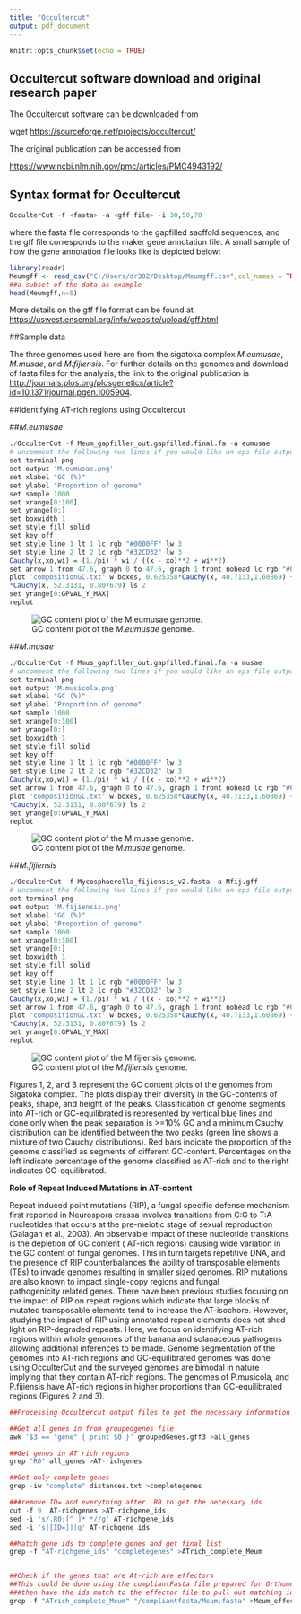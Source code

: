 ```yaml
---
title: "Occultercut"
output: pdf_document 
---
```


```r
knitr::opts_chunk$set(echo = TRUE)
```

## Occultercut software download and original research paper

The Occultercut software can be downloaded from 

wget <https://sourceforge.net/projects/occultercut/>

The original publication can be accessed from

<https://www.ncbi.nlm.nih.gov/pmc/articles/PMC4943192/>


## Syntax format for Occultercut

```r

OcculterCut -f <fasta> -a <gff file> -i 30,50,70


```
where the fasta file corresponds to the gapfilled sacffold sequences, and the gff file corresponds to the maker gene annotation file. A small sample of how the gene annotation file looks like is depicted below:

```r
library(readr)
Meumgff <- read_csv("C:/Users/dr382/Desktop/Meumgff.csv",col_names = TRUE)
##a subset of the data as example
head(Meumgff,n=5)

```

More details on the gff file format can be found at <https://uswest.ensembl.org/info/website/upload/gff.html>


##Sample data

The three genomes used here are from the sigatoka complex _M.eumusae_, _M.musae_, and _M.fijiensis_. For further details on the genomes and download of fasta files for the analysis, the link to the original publication is <http://journals.plos.org/plosgenetics/article?id=10.1371/journal.pgen.1005904>.

##Identifying AT-rich regions using Occultercut

##_M.eumusae_
```r

./OcculterCut -f Meum_gapfiller_out.gapfilled.final.fa -a eumusae
# uncomment the following two lines if you would like an eps file output of your plot
set terminal png
set output 'M.eumusae.png'
set xlabel "GC (%)"
set ylabel "Proportion of genome"
set sample 1000
set xrange[0:100]
set yrange[0:]
set boxwidth 1
set style fill solid
set key off
set style line 1 lt 1 lc rgb "#0000FF" lw 3
set style line 2 lt 2 lc rgb "#32CD32" lw 3
Cauchy(x,xo,wi) = (1./pi) * wi / ((x - xo)**2 + wi**2)
set arrow 1 from 47.6, graph 0 to 47.6, graph 1 front nohead lc rgb "#0000CD"
plot 'compositionGC.txt' w boxes, 0.625358*Cauchy(x, 40.7133,1.60869) + 0.374642
*Cauchy(x, 52.3131, 0.807679) ls 2
set yrange[0:GPVAL_Y_MAX]
replot

```


![GC content plot of the _M.eumusae_ genome.](C:/Users/dr382/Documents/Rmarkdown/Meumplot.png)

##_M.musae_
```r
./OcculterCut -f Mmus_gapfiller_out.gapfilled.final.fa -a musae
# uncomment the following two lines if you would like an eps file output of your plot
set terminal png
set output 'M.musicola.png'
set xlabel "GC (%)"
set ylabel "Proportion of genome"
set sample 1000
set xrange[0:100]
set yrange[0:]
set boxwidth 1
set style fill solid
set key off
set style line 1 lt 1 lc rgb "#0000FF" lw 3
set style line 2 lt 2 lc rgb "#32CD32" lw 3
Cauchy(x,xo,wi) = (1./pi) * wi / ((x - xo)**2 + wi**2)
set arrow 1 from 47.6, graph 0 to 47.6, graph 1 front nohead lc rgb "#0000CD"
plot 'compositionGC.txt' w boxes, 0.625358*Cauchy(x, 40.7133,1.60869) + 0.374642
*Cauchy(x, 52.3131, 0.807679) ls 2
set yrange[0:GPVAL_Y_MAX]
replot

```
![GC content plot of the _M.musae_ genome.](C:/Users/dr382/Documents/Rmarkdown/Mmusplot.png)

##_M.fijiensis_
```r

./OcculterCut -f Mycosphaerella_fijiensis_v2.fasta -a Mfij.gff
# uncomment the following two lines if you would like an eps file output of your plot
set terminal png
set output 'M.fijiensis.png'
set xlabel "GC (%)"
set ylabel "Proportion of genome"
set sample 1000
set xrange[0:100]
set yrange[0:]
set boxwidth 1
set style fill solid
set key off
set style line 1 lt 1 lc rgb "#0000FF" lw 3
set style line 2 lt 2 lc rgb "#32CD32" lw 3
Cauchy(x,xo,wi) = (1./pi) * wi / ((x - xo)**2 + wi**2)
set arrow 1 from 47.6, graph 0 to 47.6, graph 1 front nohead lc rgb "#0000CD"
plot 'compositionGC.txt' w boxes, 0.625358*Cauchy(x, 40.7133,1.60869) + 0.374642
*Cauchy(x, 52.3131, 0.807679) ls 2
set yrange[0:GPVAL_Y_MAX]
replot

```
![GC content plot of the _M.fijiensis_ genome.](C:/Users/dr382/Documents/Rmarkdown/mfij_plot.png)



Figures 1, 2, and 3 represent the GC  content  plots  of  the  genomes  from  Sigatoka complex. The plots  display  their  diversity  in  the  GC-contents  of  peaks,  shape,  and  height  of  the  peaks.  Classification of  genome  segments  into  AT-rich  or  GC-equilibrated  is  represented  by  vertical  blue  lines  and  done  only  when  the  peak  separation  is  >=10%  GC  and  a  minimum Cauchy  distribution  can  be  identified  between  the  two  peaks  (green  line  shows  a  mixture  of  two  Cauchy  distributions).  Red bars  indicate  the  proportion  of  the  genome  classified  as  segments  of  different  GC-content. Percentages  on  the  left  indicate  percentage  of  the  genome  classified  as  AT-rich  and  to  the  right indicates  GC-equilibrated. 

**Role of Repeat Induced Mutations in AT-content**


Repeat  induced  point  mutations  (RIP), a  fungal  specific  defense  mechanism  first  reported  in  Neurospora  crassa   involves  transitions  from  C:G  to  T:A  nucleotides  that  occurs  at  the  pre-meiotic  stage  of  sexual  reproduction  (Galagan  et  al.,  2003). An  observable  impact  of  these  nucleotide  transitions  is  the  depletion  of  GC  content  (
AT-rich  regions)  causing  wide  variation  in  the  GC  content  of  fungal  genomes. This  in  turn  targets  repetitive  DNA,  and  the  presence  of  RIP counterbalances  the  ability  of  transposable  elements  (TEs)  to  invade  genomes  resulting  in  smaller  sized  genomes.  RIP  mutations  are  also  known  to  impact  single-copy  regions  and  fungal  
pathogenicity  related  genes.  There  have  been  previous  studies focusing  on  the  impact  of  RIP  on  repeat  regions  which  indicate  that  large  blocks  of  mutated  transposable  elements  tend  to  increase  the  AT-isochore.  However,  studying  the  impact  of  RIP  using  annotated  repeat  elements  does  not shed  light  on  RIP-degraded  repeats.  Here,  we  focus  on  identifying  AT-rich  regions  within  whole genomes  of  the  banana  and  solanaceous  pathogens  allowing additional  inferences  to  be  made. Genome  segmentation  of  the  genomes  into  AT-rich  regions  and  GC-equilibrated  genomes  was  done  using  OcculterCut  and  the  surveyed  genomes  are  bimodal  in  nature  implying  that  they contain  AT-rich  regions.  The genomes of  P.musicola,  and  P.fijiensis have  AT-rich  regions  in  higher  proportions  than  GC-equilibrated  regions  (Figures 2 and 3). 

```r
##Processing Occultercut output files to get the necessary information using awk and sed

##Get all genes in from groupedgenes file
awk '$3 == "gene" { print $0 }' groupedGenes.gff3 >all_genes

##Get genes in AT rich regions
grep "R0" all_genes >AT-richgenes

##Get only complete genes 
grep -iw "complete" distances.txt >completegenes

###remove ID= and everything after .R0 to get the necessary ids
cut -f 9  AT-richgenes >AT-richgene_ids
sed -i 's/.R0;[^ ]* *//g' AT-richgene_ids
sed -i 's|[ID=]||g' AT-richgene_ids

##Match gene ids to complete genes and get final list
grep -f "AT-richgene_ids" "completegenes" >ATrich_complete_Meum


##Check if the genes that are At-rich are effectors
##This could be done using the compliantFasta file prepared for Orthomcl analysis
###then have the ids match to the effector file to pull out matching ids
grep -f "ATrich_complete_Meum" "/compliantfasta/Meum.fasta" >Meum_effectors_ATrich

```
  
  
   


